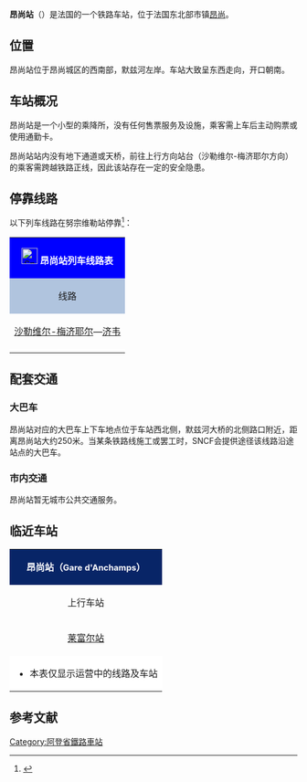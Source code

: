 {{Infobox station
| name          =[[File:Sncf-logo.svg|32x32px]]昂尚站<br>Gare d'Anchamps
| type          = [[法国铁路|法国铁路]]
| image = 
|image_caption = 
| address       = {{FRA}}[[阿登省|阿登省]][[昂尚|昂尚]]
| latd          = 49
| latm          = 55
| lats          = 51
| latNS         = N
| longd         = 4
| longm         = 40
| longs         = 13
| longEW        = E
| operator = [[File:Sncf-logo.svg|32x32px]]
| coordinates_display = yes
| iso_region    = FR
| line          = 
* [[苏瓦松－济韦铁路|苏瓦松－济韦铁路]]
| platform      = 2
| tracks        = 2
| elevation = 141米
| opened        = 1859年9月14日
| rebuilt =
| status = 使用中
| closed        = 
| passengers= 6325人次<ref>{{Cite web|url=https://ressources.data.sncf.com/explore/dataset/frequentation-gares/?sort=voyageurs_2014&q=anchamps|title=Fréquentation en gares|accessdate=2016-11-13|author=SNCF|date=|language=法语|publisher=SNCF Open Data|archive-date=2016-11-14|archive-url=https://web.archive.org/web/20161114010637/https://ressources.data.sncf.com/explore/dataset/frequentation-gares/?sort=voyageurs_2014&q=anchamps|dead-url=no}}</ref>
| pass_year= 2015年
| station_type = 客运车站，兼办货运业务
| connections = （无）
| route_map =
| map_locator   = 
| note =
}}

'''昂尚站'''（{{lang-fr|Gare d'Anchamps}}）是法国的一个铁路车站，位于法国东北部市镇[[昂尚|昂尚]]。

==位置==

昂尚站位于昂尚城区的西南部，默兹河左岸。车站大致呈东西走向，开口朝南。

==车站概况==

昂尚站是一个小型的乘降所，没有任何售票服务及设施，乘客需上车后主动购票或使用通勤卡。

昂尚站站内没有地下通道或天桥，前往上行方向站台（沙勒维尔-梅济耶尔方向）的乘客需跨越铁路正线，因此该站存在一定的安全隐患。

== 停靠线路 ==

{{动态列表|最后更新时间：2016年5月8日。本章节内容仅供参考，不排除临时性的变更。欢迎修正和补充}}

以下列车线路在努宗维勒站停靠<ref>{{Cite web|url=http://cdn.ter.sncf.com/medias/PDF/champagne_ardenne/(7)%20Horaires%20du%2003%20avr_tcm57-74327_tcm57-74293.pdf|title=沙勒维尔-梅济耶尔—济韦线路列车时刻表|accessdate=2016-05-08|author=SNCF|date=|language=法语|publisher=SNCF|deadurl=yes|archiveurl=https://web.archive.org/web/20160811061554/http://cdn.ter.sncf.com/medias/PDF/champagne_ardenne/%287%29%20Horaires%20du%2003%20avr_tcm57-74327_tcm57-74293.pdf|archivedate=2016-08-11}}</ref>：

{| class="wikitable mw-collapsible" 
|colspan="5" style="background:#0000FF" align="center" |[[File:Sncf-logo.svg|28x28px]] <font color=#FFFFFF>'''昂尚站列车线路表'''</font>
|-
!style="background:#B0C4DE"| 线路
!style="background:#B0C4DE"|车种
!style="background:#B0C4DE"|上一站
!style="background:#B0C4DE"|下一站
!style="background:#B0C4DE"|大致运行频率{{noteTag|name=noteA}}
|-
|[[沙勒维尔-梅济耶尔站|沙勒维尔-梅济耶尔]]—[[济韦站|济韦]]
| rowspan="1" align="center"|[[File:Logo_TER.svg|37x37px]]
|[[莱富尔站|莱富尔]]
|[[勒万站|勒万]]
|每天5~9趟
|-
|colspan="5" style="background:#FFFFFF"|{{noteFoot|1=
{{noteTag|name=noteA|1=在本栏中，往返1次为"1趟"}}
}}
|}

==配套交通==

===大巴车===

昂尚站对应的大巴车上下车地点位于车站西北侧，默兹河大桥的北侧路口附近，距离昂尚站大约250米。当某条铁路线施工或罢工时，SNCF会提供途径该线路沿途站点的大巴车。

===市内交通===

昂尚站暂无城市公共交通服务。

==临近车站==

{|class="wikitable mw-collapsible" style="margin: 0 auto; width:42em;"
|colspan="3"  style="background:#082567" align="center"|<font color=#FFFFFF>'''昂尚站（<span style="font-size:11pt;">Gare d'Anchamps</span>）'''</font>
|-
!上行车站
!线路
!下行车站
|-
|align="center" |[[莱富尔站|莱富尔站]]
|align="center" |'''[[苏瓦松－济韦铁路|苏瓦松－济韦铁路]]'''
|align="center" |[[勒万站|勒万站]]
|-
|colspan="3" style="background:#FFFFFF"|
*本表仅显示运营中的线路及车站
|}

== 参考文献 ==
{{Reflist}}

[[Category:阿登省鐵路車站|Category:阿登省鐵路車站]]